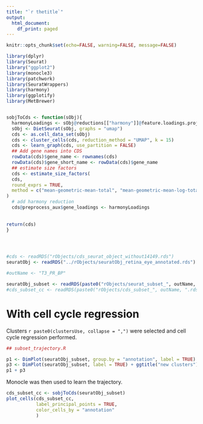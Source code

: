 ```yaml
---
title: "`r thetitle`"
output:
  html_document:
    df_print: paged
---
```


```r
knitr::opts_chunk$set(echo=FALSE, warning=FALSE, message=FALSE)
```

```r
library(dplyr)
library(Seurat)
library("ggplot2")
library(monocle3)
library(patchwork)
library(SeuratWrappers)
library(harmony)
library(ggplotify)
library(MetBrewer)


sobjToCds <- function(sObj){
  harmonyLoadings <- sObj@reductions[["harmony"]]@feature.loadings.projected
  sObj <- DietSeurat(sObj, graphs = "umap")
  cds <- as.cell_data_set(sObj)
  cds <- cluster_cells(cds, reduction_method = "UMAP", k = 15)
  cds <- learn_graph(cds, use_partition = FALSE)
  ## Add gene names into CDS
  rowData(cds)$gene_name <- rownames(cds)
  rowData(cds)$gene_short_name <- rowData(cds)$gene_name
  ## estimate size factors
  cds <- estimate_size_factors(
  cds,
  round_exprs = TRUE,
  method = c("mean-geometric-mean-total", "mean-geometric-mean-log-total")
)
  # add harmony reduction
  cds@preprocess_aux$gene_loadings <- harmonyLoadings
  
  
return(cds)
}




#cds <- readRDS("rObjects/cds_seurat_object_without14149.rds")
seuratObj <- readRDS("../rObjects/seuratObj_retina_eye_annotated.rds")

#outName <- "T3_PR_BP"

seuratObj_subset <- readRDS(paste0("rObjects/seurat_subset_", outName, ".rds"))
#cds_subset_cc <- readRDS(paste0("rObjects/cds_subset_", outName, ".rds"))
```



# With cell cycle regression

Clusters `r paste0(clustersUse, collapse = ",")` were selected and cell cycle regression performed.

```r
## subset_trajectory.R
```

```r

p1 <- DimPlot(seuratObj_subset, group.by = "annotation", label = TRUE) + ggtitle("original annotation")
p3 <- DimPlot(seuratObj_subset, label = TRUE) + ggtitle("new clusters")
p1 + p3
```


Monocle was then used to learn the trajectory.

```r
cds_subset_cc <- sobjToCds(seuratObj_subset)
plot_cells(cds_subset_cc, 
           label_principal_points = TRUE, 
           color_cells_by = "annotation"
           )
```

